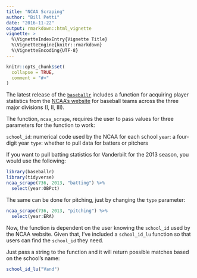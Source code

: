 ```yaml
---
title: "NCAA Scraping"
author: "Bill Petti"
date: "2016-11-22"
output: rmarkdown::html_vignette
vignette: >
  %\VignetteIndexEntry{Vignette Title}
  %\VignetteEngine{knitr::rmarkdown}
  %\VignetteEncoding{UTF-8}
---
```


```r
knitr::opts_chunk$set(
  collapse = TRUE,
  comment = "#>"
)
```

The latest release of the [`baseballr`](https://billpetti.github.io/baseballr/) includes a function for acquiring player statistics from the [NCAA's website](http://stats.ncaa.org) for baseball teams across the three major divisions (I, II, III).

The function, `ncaa_scrape`, requires the user to pass values for three parameters for the function to work:

`school_id`: numerical code used by the NCAA for each school
`year`: a four-digit year
`type`: whether to pull data for batters or pitchers

If you want to pull batting statistics for Vanderbilt for the 2013 season, you would use the following:

```r
library(baseballr)
library(tidyverse)
ncaa_scrape(736, 2013, "batting") %>%
  select(year:OBPct)
```


The same can be done for pitching, just by changing the `type` parameter:

```r
ncaa_scrape(736, 2013, "pitching") %>%
  select(year:ERA)
```


Now, the function is dependent on the user knowing the `school_id` used by the NCAA website. Given that, I've included a `school_id_lu` function so that users can find the `school_id` they need.

Just pass a string to the function and it will return possible matches based on the school's name:

```r
school_id_lu("Vand")
```

